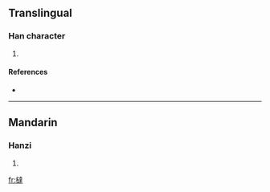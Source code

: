 ==Translingual==

===Han character===
{{Han char|rn=75|rad=木|as=13|sn=17|four=|canj=木卜土手 (DYGQ)}}

# {{defn|Han|sort=木13}}

====References====
* {{Han ref|kx=0555.320|dkj=15625|dj=0945.170|hdz=21299.020|uh=6A7D|ud=27261}}

----

==Mandarin==

===Hanzi===
{{cmn-hanzi|pin=[[tà]] ([[ta4]])|wg=t'a<sup>4</sup>}}

# {{defn|Mandarin|sort=木13}}

[[fr:橽]]